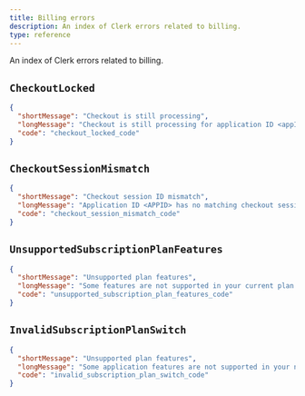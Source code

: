 ```yaml
---
title: Billing errors
description: An index of Clerk errors related to billing.
type: reference
---
```


An index of Clerk errors related to billing.

## `CheckoutLocked`

```json
{
  "shortMessage": "Checkout is still processing",
  "longMessage": "Checkout is still processing for application ID <appID>",
  "code": "checkout_locked_code"
}
```

## `CheckoutSessionMismatch`

```json
{
  "shortMessage": "Checkout session ID mismatch",
  "longMessage": "Application ID <APPID> has no matching checkout session ID <SESSID>",
  "code": "checkout_session_mismatch_code"
}
```

## <code>UnsupportedSubscription<wbr />PlanFeatures</code>

```json
{
  "shortMessage": "Unsupported plan features",
  "longMessage": "Some features are not supported in your current plan. Upgrade your subscription to unlock them.",
  "code": "unsupported_subscription_plan_features_code"
}
```

## `InvalidSubscriptionPlanSwitch`

```json
{
  "shortMessage": "Unsupported plan features",
  "longMessage": "Some application features are not supported in your new plan. Stay with your current plan to avoid breaking changes.",
  "code": "invalid_subscription_plan_switch_code"
}
```
